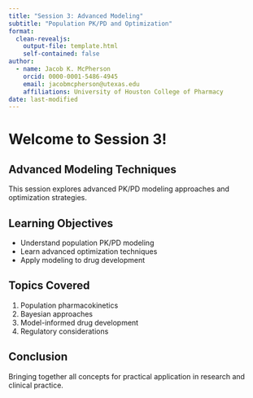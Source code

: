 ```yaml
---
title: "Session 3: Advanced Modeling"
subtitle: "Population PK/PD and Optimization"
format: 
  clean-revealjs:
    output-file: template.html
    self-contained: false
author:
  - name: Jacob K. McPherson
    orcid: 0000-0001-5486-4945
    email: jacobmcpherson@utexas.edu
    affiliations: University of Houston College of Pharmacy
date: last-modified
---
```


# Welcome to Session 3!

## Advanced Modeling Techniques

This session explores advanced PK/PD modeling approaches and optimization strategies.

## Learning Objectives

- Understand population PK/PD modeling
- Learn advanced optimization techniques
- Apply modeling to drug development

## Topics Covered

1. Population pharmacokinetics
2. Bayesian approaches
3. Model-informed drug development
4. Regulatory considerations

## Conclusion

Bringing together all concepts for practical application in research and clinical practice.
